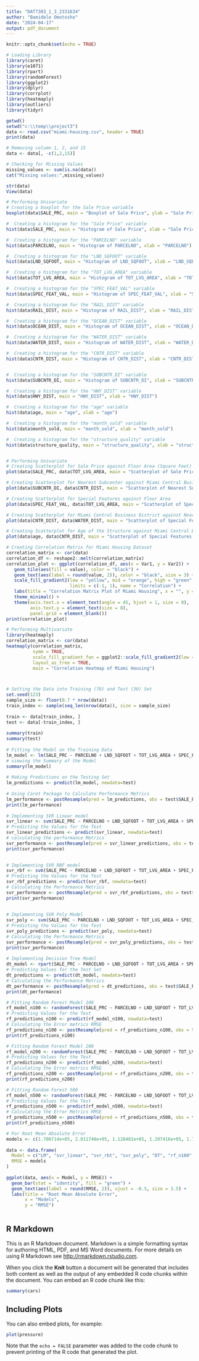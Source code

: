 ---
title: "DAT7303_1_3_2331634"
author: "Bamidele Omotosho"
date: "2024-04-17"
output: pdf_document
---

```{r setup, include=FALSE}
knitr::opts_chunk$set(echo = TRUE)
```
```{r}
# Loading Library
library(caret)
library(e1071)
library(rpart)
library(randomForest)
library(ggplot2)
library(dplyr)
library(corrplot)
library(heatmaply)
library(outliers)
library(tidyr)

getwd()
setwd("c:\\temp\\project3")
data <- read.csv("miami-housing.csv", header = TRUE)
print(data)

# Removing column 1, 2, and 15
data <- data[, -c(1,2,15)]

# Checking for Missing Values
missing_values <- sum(is.na(data))
cat("Missing values:",missing_values)

str(data)
View(data)

# Performing Univariate
# Creating a boxplot for the Sale Price variable
boxplot(data$SALE_PRC, main = "Boxplot of Sale Price", ylab = "Sale Price")

#  Creating a histogram for the "Sale Price" variable
hist(data$SALE_PRC, main = "Histogram of Sale Price", xlab = "Sale Price")

#  Creating a histogram for the "PARCELNO" variable
hist(data$PARCELNO, main = "Histogram of PARCELNO", xlab = "PARCELNO")

#  Creating a histogram for the "LND_SQFOOT" variable
hist(data$LND_SQFOOT, main = "Histogram of LND_SQFOOT", xlab = "LND_SQFOOT")

#  Creating a histogram for the "TOT_LVG_AREA" variable
hist(data$TOT_LVG_AREA, main = "Histogram of TOT_LVG_AREA", xlab = "TOT_LVG_AREA")

#  Creating a histogram for the "SPEC_FEAT_VAL" variable
hist(data$SPEC_FEAT_VAL, main = "Histogram of SPEC_FEAT_VAL", xlab = "SPEC_FEAT_VAL")

#  Creating a histogram for the "RAIL_DIST" variable
hist(data$RAIL_DIST, main = "Histogram of RAIL_DIST", xlab = "RAIL_DIST")

#  Creating a histogram for the "OCEAN_DIST" variable
hist(data$OCEAN_DIST, main = "Histogram of OCEAN_DIST", xlab = "OCEAN_DIST")

#  Creating a histogram for the "WATER_DIST" variable
hist(data$WATER_DIST, main = "Histogram of WATER_DIST", xlab = "WATER_DIST")

#  Creating a histogram for the "CNTR_DIST" variable
hist(data$CNTR_DIST, main = "Histogram of CNTR_DIST", xlab = "CNTR_DIST")


#  Creating a histogram for the "SUBCNTR_DI" variable
hist(data$SUBCNTR_DI, main = "Histogram of SUBCNTR_DI", xlab = "SUBCNTR_DI")

#  Creating a histogram for the "HWY_DIST" variable
hist(data$HWY_DIST, main = "HWY_DIST", xlab = "HWY_DIST")

#  Creating a histogram for the "age" variable
hist(data$age, main = "age", xlab = "age")

#  Creating a histogram for the "month_sold" variable
hist(data$month_sold, main = "month_sold", xlab = "month_sold")

#  Creating a histogram for the "structure_quality" variable
hist(data$structure_quality, main = "structure_quality", xlab = "structure_quality")


# Performing Univariate
# Creating Scatterplot for Sale Price against Floor Area (Square Feet)
plot(data$SALE_PRC, data$TOT_LVG_AREA, main = "Scatterplot of Sale Price against Floor Area (Square Feet)", xlab = "Sale Price", ylab = "Floor Area (Square Feet)")

# Creating Scatterplot for Nearest Subcenter against Miami Central Business District
plot(data$SUBCNTR_DI, data$CNTR_DIST, main = "Scatterplot of Nearest Subcenter against Miami Central Business District", xlab = "SUBCNTR_DI", ylab = "CNTR_DIST")

# Creating Scatterplot for Special Features against Floor Area
plot(data$SPEC_FEAT_VAL, data$TOT_LVG_AREA, main = "Scatterplot of Special Features against Floor Area", xlab = "SPEC_FEAT_VAL", ylab = "TOT_LVG_AREA")

# Creating Scatterplot for Miami Central Business District against Nearest Body of Water
plot(data$CNTR_DIST, data$WATER_DIST, main = "Scatterplot of Special Features against Floor Area", xlab = "CNTR_DIST", ylab = "WATER_DIST")

# Creating Scatterplot for Age of the Structure against Miami Central Business District
plot(data$age, data$CNTR_DIST, main = "Scatterplot of Special Features against Floor Area", xlab = "age", ylab = "CNTR_DIST")

# Creating Correlation Matrix for Miami Housing Dataset
correlation_matrix <- cor(data)
correlation_df <- reshape2::melt(correlation_matrix)
correlation_plot <- ggplot(correlation_df, aes(x = Var1, y = Var2)) +
   geom_tile(aes(fill = value), color = "black") +
   geom_text(aes(label = round(value, 2)), color = "black", size = 3) +
   scale_fill_gradient2(low = "yellow", mid = "orange", high = "green", midpoint = 0,
                        limits = c(-1, 1), name = "Correlation") +
   labs(title = "Correlation Matrix Plot of Miami Housing", x = "", y = "") +
   theme_minimal() +  
   theme(axis.text.x = element_text(angle = 45, hjust = 1, size = 8),
         axis.text.y = element_text(size = 8),
         panel.grid = element_blank())
print(correlation_plot)

# Performing Multivariate 
library(heatmaply)
correlation_matrix <- cor(data)
heatmaply(correlation_matrix, 
          symm = TRUE,
          scale_fill_gradient_fun = ggplot2::scale_fill_gradient2(low = "yellow", mid = "orange", high = "green"),  # Customize color scale
          layout_as_tree = TRUE,
          main = "Correlation Heatmap of Miami Housing")



# Setting the Data into Training (70) and Test (30) Set
set.seed(123)
sample_size <- floor(0.7 * nrow(data))
train_index <- sample(seq_len(nrow(data)), size = sample_size)
  
train <- data[train_index, ]
test <- data[-train_index, ]
  
summary(train)
summary(test)
  
# Fitting the Model on the Training Data
lm_model <- lm(SALE_PRC ~ PARCELNO + LND_SQFOOT + TOT_LVG_AREA + SPEC_FEAT_VAL + RAIL_DIST + OCEAN_DIST + WATER_DIST + CNTR_DIST + SUBCNTR_DI + HWY_DIST + age + month_sold + structure_quality, data=train)
# viewing the Summary of the Model
summary(lm_model)
  
# Making Predictions on the Testing Set
lm_predictions <- predict(lm_model, newdata=test)
  
# Using Caret Package to Calculate Performance Metrics
lm_performance <- postResample(pred = lm_predictions, obs = test$SALE_PRC)
print(lm_performance)
  
# Implementing SVR Linear model
svr_linear <- svm(SALE_PRC ~ PARCELNO + LND_SQFOOT + TOT_LVG_AREA + SPEC_FEAT_VAL + RAIL_DIST + OCEAN_DIST + WATER_DIST + CNTR_DIST + SUBCNTR_DI + HWY_DIST + age + month_sold + structure_quality, data=train, kernel="linear")
# Predicting the Values for the Test
svr_linear_predictions <- predict(svr_linear, newdata=test)
# calculating the performance Metrics
svr_performance <- postResample(pred = svr_linear_predictions, obs = test$SALE_PRC)
print(svr_performance)

  
# Implementing SVR RBF model
svr_rbf <- svm(SALE_PRC ~ PARCELNO + LND_SQFOOT + TOT_LVG_AREA + SPEC_FEAT_VAL + RAIL_DIST + OCEAN_DIST + WATER_DIST + CNTR_DIST + SUBCNTR_DI + HWY_DIST + age + month_sold + structure_quality, data=train, kernel="radial")
# Predicting the Values for the Test
svr_rbf_predictions <- predict(svr_rbf, newdata=test)
# Calculating the Performance Metrics
svr_performance <- postResample(pred = svr_rbf_predictions, obs = test$SALE_PRC)
print(svr_performance)
  
  
# Implementing SVR Poly Model
svr_poly <- svm(SALE_PRC ~ PARCELNO + LND_SQFOOT + TOT_LVG_AREA + SPEC_FEAT_VAL + RAIL_DIST + OCEAN_DIST + WATER_DIST + CNTR_DIST + SUBCNTR_DI + HWY_DIST + age + month_sold + structure_quality, data=train, kernel="poly")
# Predicting the Values for the Test
svr_poly_predictions <- predict(svr_poly, newdata=test)
# Calculating the Performance Metrics
svr_performance <- postResample(pred = svr_poly_predictions, obs = test$SALE_PRC)
print(svr_performance)
  
# Implementing Decision Tree Model
dt_model <- rpart(SALE_PRC ~ PARCELNO + LND_SQFOOT + TOT_LVG_AREA + SPEC_FEAT_VAL + RAIL_DIST + OCEAN_DIST + WATER_DIST + CNTR_DIST + SUBCNTR_DI + HWY_DIST + age + month_sold + structure_quality, data = train)
# Predicting Values for the Test Set
dt_predictions <- predict(dt_model, newdata=test)
# Calculating the Performance Metrics
dt_performance <- postResample(pred = dt_predictions, obs = test$SALE_PRC)
print(dt_performance)

# Fitting Random Forest Model 100
rf_model_n100 <- randomForest(SALE_PRC ~ PARCELNO + LND_SQFOOT + TOT_LVG_AREA + SPEC_FEAT_VAL + RAIL_DIST + OCEAN_DIST + WATER_DIST + CNTR_DIST + SUBCNTR_DI + HWY_DIST + age + month_sold + structure_quality, data=train, ntree=100)
# Predicting Values for the Test
rf_predictions_n100 <- predict(rf_model_n100, newdata=test)
# Calculating the Error metrics RMSE
rf_predictions_n100 <- postResample(pred = rf_predictions_n100, obs = test$SALE_PRC)
print(rf_predictions_n100)

# Fitting Random Forest Model 200
rf_model_n200 <- randomForest(SALE_PRC ~ PARCELNO + LND_SQFOOT + TOT_LVG_AREA + SPEC_FEAT_VAL + RAIL_DIST + OCEAN_DIST + WATER_DIST + CNTR_DIST + SUBCNTR_DI + HWY_DIST + age + month_sold + structure_quality, data=train, ntree=200)
# Predicting Values for the Test
rf_predictions_n200 <- predict(rf_model_n200, newdata=test)
# Calculating the Error metrics RMSE
rf_predictions_n200 <- postResample(pred = rf_predictions_n200, obs = test$SALE_PRC)
print(rf_predictions_n200)

# Fitting Random Forest 500
rf_model_n500 <- randomForest(SALE_PRC ~ PARCELNO + LND_SQFOOT + TOT_LVG_AREA + SPEC_FEAT_VAL + RAIL_DIST + OCEAN_DIST + WATER_DIST + CNTR_DIST + SUBCNTR_DI + HWY_DIST + age + month_sold + structure_quality, data=train, ntree=500)
# Predicting Values for the Test
rf_predictions_n500 <- predict(rf_model_n500, newdata=test)
# Calculating the Error Metrics RMSE
rf_predictions_n500 <- postResample(pred = rf_predictions_n500, obs = test$SALE_PRC)
print(rf_predictions_n500)

# For Root Mean Absolute Error
models <- c(1.780714e+05, 2.011740e+05, 1.128481e+05, 1.207416e+05, 1.785767e+05, 1.033972e+05, 1.033299e+05, 1.036406e+05)
  
data <- data.frame(
  Model = c("LM", "svr_linear", "svr_rbt", "svr_poly", "DT", "rf_n100", "rf_n200", "rf_n500"),
  RMSE = models
)
  
ggplot(data, aes(x = Model, y = RMSE)) +
  geom_bar(stat = "identity", fill = "green") +
  geom_text(aes(label = round(RMSE, 2)), vjust = -0.5, size = 3.5) + 
  labs(title = "Root Mean Absolute Error",
       x = "Models",
       y = "RMSE")
  

```

## R Markdown

This is an R Markdown document. Markdown is a simple formatting syntax for authoring HTML, PDF, and MS Word documents. For more details on using R Markdown see <http://rmarkdown.rstudio.com>.

When you click the **Knit** button a document will be generated that includes both content as well as the output of any embedded R code chunks within the document. You can embed an R code chunk like this:

```{r cars}
summary(cars)
```

## Including Plots

You can also embed plots, for example:

```{r pressure, echo=FALSE}
plot(pressure)
```

Note that the `echo = FALSE` parameter was added to the code chunk to prevent printing of the R code that generated the plot.
